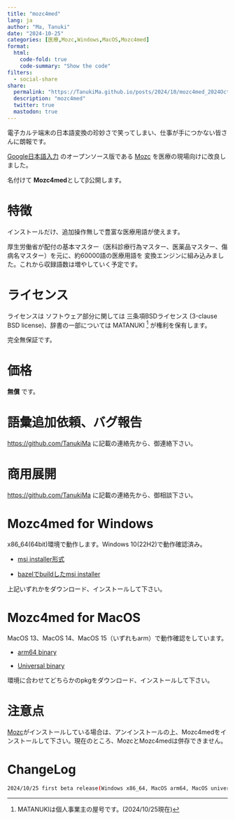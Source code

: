 ```yaml
---
title: "mozc4med"
lang: ja
author: "Ma, Tanuki"
date: "2024-10-25"
categories: [医療,Mozc,Windows,MacOS,Mozc4med]
format:
  html:
    code-fold: true
    code-summary: "Show the code"
filters:
  - social-share
share:
  permalink: "https://TanukiMa.github.io/posts/2024/10/mozc4med_2024Oct25.html"
  description: "mozc4med"
  twitter: true
  mastodon: true
---
```

電子カルテ端末の日本語変換の珍妙さで笑ってしまい、仕事が手につかない皆さんに朗報です。

[Google日本語入力](https://www.google.co.jp/ime/)
のオープンソース版である
[Mozc](https://github.com/google/mozc)
を医療の現場向けに改良しました。

名付けて
**Mozc4med**としてβ公開します。

# 特徴
インストールだけ、追加操作無しで豊富な医療用語が使えます。

厚生労働省が配付の基本マスター（医科診療行為マスター、医薬品マスター、傷病名マスター）を元に、約60000語の医療用語を
変換エンジンに組み込みました。これから収録語数は増やしていく予定です。

# ライセンス

ライセンスは
ソフトウェア部分に関しては
三条項BSDライセンス (3-clause BSD license)、辞書の一部については MATANUKI [^longnote]
が権利を保有します。

完全無保証です。

[^longnote]: MATANUKIは個人事業主の屋号です。(2024/10/25現在)

# 価格
**無償**
です。

# 語彙追加依頼、バグ報告
[https://github.com/TanukiMa](https://github.com/TanukiMa) に記載の連絡先から、御連絡下さい。

# 商用展開
[https://github.com/TanukiMa](https://github.com/TanukiMa) に記載の連絡先から、御相談下さい。

# Mozc4med for Windows
x86_64(64bit)環境で動作します。Windows 10(22H2)で動作確認済み。

* 
[msi installer形式](https://tanukima.github.io/posts/2024/10/Mozc4med_x86_64_20241025-1729812154.msi)

*
 [bazelでbuildしたmsi installer](https://tanukima.github.io/posts/2024/10/Mozc4med_bzl_x86_64_20241025-1729843546.msi)

上記いずれかをダウンロード、インストールして下さい。

# Mozc4med for MacOS
MacOS 13、MacOS 14、MacOS 15（いずれもarm）で動作確認をしています。

*
[arm64 binary](https://tanukima.github.io/posts/2024/10/Mozc4med_macos_20241023-1729676166-arm64.pkg)

* 
[Universal binary](https://tanukima.github.io/posts/2024/10/Mozc4med_macos_20241023-1729676166-universal.pkg)

環境に合わせてどちらかのpkgをダウンロード、インストールして下さい。

# 注意点
[Mozc](https://github.com/google/mozc)がインストールしている場合は、アンインストールの上、Mozc4medをインストールして下さい。現在のところ、MozcとMozc4medは併存できません。

# ChangeLog
````.bash
2024/10/25 first beta release(Windows x86_64, MacOS arm64, MacOS universal)
````

